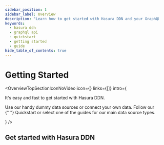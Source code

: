 ```yaml
---
sidebar_position: 1
sidebar_label: Overview
description: "Learn how to get started with Hasura DDN and your GraphQL API."
keywords:
  - hasura ddn
  - graphql api
  - quickstart
  - getting started
  - guide
hide_table_of_contents: true
---
```



# Getting Started

<OverviewTopSectionIconNoVideo
  icon={<Icon />}
  links={[]}
  intro={
    <div>
      <p>
        It's easy and fast to get started with Hasura DDN.
      </p>
      <p>
        Use our handy dummy data sources or connect your own data. Follow our {" "}
        <Link to="/getting-started/quickstart/">Quickstart</Link> or select one of the guides for our main data source 
        types.
      </p>
    </div>
  }
/>

## Get started with Hasura DDN

<div className="overview-gallery card-wrapper">
  <OverviewPlainCard
    title="Build your first supergraph in less than 60 seconds"
    body="Using our CLI and Docker locally, you can build your first API using a sample or your own data source."
    link="/getting-started/quickstart/"
    linkText={"Start building"}
  />
  <OverviewPlainCard
    title="Explore a finished API"
    body="If you're curious what a complete data supergraph looks like, we've got a sample project you can explore."
    link="/basics/explore/"
    linkText={"Start exploring"}
  />
  <OverviewPlainCard
    title="Learn how to collaborate with teammates"
    body="Hasura DDN makes it easy to collaborate with teammates, share preview APIs, and build both quickly and securely."
    link="/hasura-cloud/collaborate/"
    linkText={"Start collaborating"}
  />
</div>